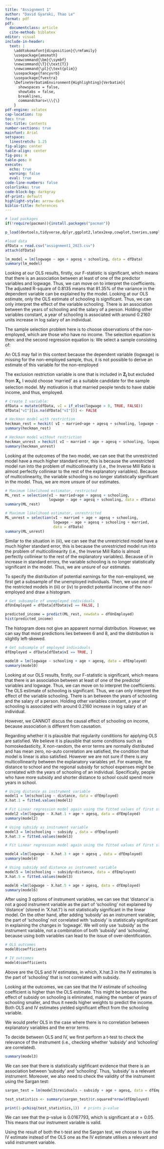 ```yaml
---
title: "Assignment 1"
author: "David Gyaraki, Thao Le"
format: pdf
pdf:
  documentclass: article
  cite-method: biblatex
editor: visual
include-in-header:
  text: |
    \addtokomafont{disposition}{\rmfamily}
    \usepackage{amsmath}
    \newcommand{\bm}{\symbf}
    \newcommand{\T}{\text{T}}
    \newcommand{\pl}{\text{plim}}
    \usepackage{fancyvrb}
    \usepackage{fvextra}
    \DefineVerbatimEnvironment{Highlighting}{Verbatim}{
      showspaces = false,
      showtabs = false,
      breaklines,
      commandchars=\\\{\}
    }
pdf-engine: xelatex
cap-location: top
toc: true
toc-title: Contents
number-sections: true
mainfont: Arial
setspace:
  linestretch: 1.25
fig-align: center
table-align: center
fig-pos: H
table-pos: H
execute:
  echo: true
  warning: false
  eval: true
code-line-numbers: false
colorlinks: true
code-block-bg: darkgray
df-print: default
highlight-style: arrow-dark
biblio-title: References
---
```


\clearpage

```r
# load packages
if(!require(pacman)){install.packages("pacman")}

p_load(devtools,tidyverse,dplyr,ggplot2,latex2exp,cowplot,tseries,sampleSelection)

#load data
dfData = read.csv("assignment1_2023.csv")
attach(dfData) 
```

```{=tex}
\section{Question 1}
\subsection{(i)}
```
```r
lm_model = lm(logwage ~ age + agesq + schooling, data = dfData)
summary(lm_model)
```

Looking at our OLS results, firstly, our F-statistic is significant, which means that there is an association between at least of one of the predictor variables and logwage. Thus, we can move on to interpret the coefficients. The adjusted R-square of 0.8135 means that $81.35\%$ of the variance in the dependent variable can be explained by the model. Looking at our OLS estimate, only the OLS estimate of schooling is significant. Thus, we can only interpret the effect of the variable schooling. There is an association between the years of schooling and the salary of a person. Holding other variables constant, a year of schooling is associated with around 0.2160 units increase in log salary of an individual.

\subsection{(ii)}

The sample selection problem here is to choose observations of the non-employed, which are those who have no income. The selection equation is then: \begin{equation*}
    I_i = 
    \begin{cases}
    1 \text{ if logwage} > 0\\
    0 \text{ otherwise},
    \end{cases} 
\end{equation*} and the second regression equation is: \begin{equation*}
    Y_i^* = \bm{X_i'}\bm{\beta} + U_i.
\end{equation*} We select a sample consisting of: \begin{equation*}
    Y_i = 
    \begin{cases}
    Y_i^* \text{ if } I_i = 1\\
    \text{missing} \text{ if } I_i = 0,
    \end{cases} 
\end{equation*}

An OLS may fail in this context because the dependent variable (logwage) is missing for the non-employed sample, thus, it is not possible to derive an estimate of this variable for the non-employed

\subsection{(iii)}

The exclusion restriction variable is one that is included in $\bm{Z_i}$ but excluded from $\bm{X_i}$, I would choose 'married' as a suitable candidate for the sample selection model. My motivation is that married people tends to have stable income, and thus, employed.

```r
# Create I variable:
dfData = mutate(dfData, vI = if_else(logwage > 0, TRUE, FALSE)) 
dfData["vI"][is.na(dfData["vI"])] <- FALSE

# Heckman model with restriction
heckman_rest = heckit( vI ~ married+age + agesq + schooling, logwage ~ age + agesq + schooling, data = dfData)
summary(heckman_rest)
```

```r
# Heckman model without restriction
heckman_unrest = heckit( vI ~ married + age + agesq + schooling, logwage ~ age + agesq + schooling + married, data = dfData)
summary(heckman_unrest)
```

Looking at the outcomes of the two model, we can see that the unrestricted model have a much higher standard error, this is because the unrestricted model run into the problem of multicollinearity (i.e., the Inverse Mill Ratio is almost perfectly colliniear to the rest of the explanatory variables). Because of multicolinearity, the variable schooling is no longer statistically significant in the model. Thus, we are more unsure of our estimates.

\subsection{(iv)}

```r
# Maximum likelihood estimator, restricted
ML_rest = selection(vI ~ married+age + agesq + schooling, 
                    logwage ~ age + agesq + schooling, data = dfData)
summary(ML_rest)

# Maximum likelihood estimator, unrestricted
ML_unrest = selection(vI ~ married + age + agesq + schooling, 
                      logwage ~ age + agesq + schooling + married, 
                      data = dfData)
summary(ML_unrest)

```

Similar to the situation in (iii), we can see that the unrestricted model have a much higher standard error, this is because the unrestricted model run into the problem of multicollinearity (i.e., the Inverse Mill Ratio is almost perfectly colliniear to the rest of the explanatory variables). Because of in increase in standard errors, the variable schooling is no longer statistically significant in the model. Thus, we are unsure of our estimates.

\subsection{(v)}

To specify the distribution of potential earnings for the non-employed, we first get a subsample of the unemployed individuals. Then, we use one of the restricted models in (iii) or (iv) to predict potential income of the non-employed and draw a histogram.

```r
# Get subsample of unemployed individuals
dfUnEmployed = dfData[dfData$vI == FALSE, ]

predicted_income = predict(ML_rest, newdata = dfUnEmployed)
hist(predicted_income)
```

The histogram does not give an apparent normal distribution. However, we can say that most predictions lies between 6 and 8, and the distribution is slightly left-skewed.

```{=tex}
\section{Question 2}
\subsection{(i)}
```
```r
# Get subsample of employed individuals
dfEmployed = dfData[dfData$vI == TRUE, ]

model0 = lm(logwage ~ schooling + age + agesq, data = dfEmployed)
summary(model0)
```

Looking at our OLS results, firstly, our F-statistic is significant, which means that there is an association between at least of one of the predictor variables and logwage. Thus, we can move on to interpret the coefficients. The OLS estimate of schooling is significant. Thus, we can only interpret the effect of the variable schooling. There is an \emph{association} between the years of schooling and the salary of a person. Holding other variables constant, a year of schooling is associated with around 0.2160 increase in log salary of an individual.

However, we CANNOT discus the causal effect of schooling on income, because association is different from causation.

Regarding whether it is plausible that regularity conditions for applying OLS are satisfied. We believe it is plausible that some conditions such as homoskedasticity, X non-random, the error terms are normally distributed and has mean zero, no-auto correlation are satisfied, the condition that model is linear is also satisfied. However we are not sure if there is any multicollinearity between the explanatory variables yet. For example, the distance to school and the regional subsidy for school expenses might be correlated with the years of schooling of an individual. Specifically, people who have more subsidy and shorter distance to school could spend more years in school.

\subsection{(ii)}

```r
# Using distance as instrument variable
model1 = lm(schooling ~ distance, data = dfEmployed)
X.hat.1 = fitted.values(model1)

# Fit Linear regression model again using the fitted values of first step
model2 =lm(logwage ~ X.hat.1 + age + agesq, data = dfEmployed)
summary(model2)
```

```r
# Using subsidy as instrument variable
model3 = lm(schooling ~ subsidy , data = dfEmployed)
X.hat.3 = fitted.values(model3)

# Fit Linear regression model again using the fitted values of first step

model4 =lm(logwage ~ X.hat.3 + age + agesq , data = dfEmployed)
summary(model4)
```

```r
# Using subsidy and distance as instrument variable
model5 = lm(schooling ~ subsidy+distance, data = dfEmployed)
X.hat.5 = fitted.values(model3)

model6 =lm(logwage ~ X.hat.5 + age + agesq, data = dfEmployed)
summary(model6)
```

After using 3 options of instrument variables, we can see that 'distance' is not a good instrument variable as the part of 'schooling' not explained by 'distance' (stored in 'X.hat.1') is not statistically significant in the linear model. On the other hand, after adding 'subsidy' as an instrument variable, the part of 'schooling' not correlated with 'subsidy' is statistically significant in explaining the changes in 'logwage'. We will only use 'subsidy' as the instrument variable, not a combination of both 'subsidy' and 'schooling', because using both variables can lead to the issue of over-identification.

\subsection{(iii)}

```r
# OLS outcomes
model0$coefficients
```

```r
# IV outcomes
model4$coefficients
```

Above are the OLS and IV estimates, in which, X.hat.3 in the IV estimates is the part of 'schooling' that is not correlated with subsidy.

Looking at the outcomes, we can see that the IV estimate of schooling coefficient is higher than the OLS estimate. This might be because the effect of subsidy on schooling is eliminated, making the number of years of schooling smaller, and thus it needs higher weights to predict the income. Both OLS and IV estimates yielded significant effect from the schooling variable.

We would prefer OLS in the case where there is no correlation between explanatory variables and the error terms.

To decide between OLS and IV, we first perform a t-test to check the relevance of the instrument (i.e., checking whether 'subsidy' and 'schooling' are correlated).

```r
summary(model3)
```

We can see that there is statistically sigfificant evidence that there is an association between 'subsidy' and 'schooling'. Thus, 'subsidy' is a relevant instrument. Moreover, we also need to check the validity of the instrument using the Sargan test:

```r
sargan_test = lm(model3$residuals ~ subsidy + age + agesq, data = dfEmployed)

test_statistics <- summary(sargan_test)$r.squared*nrow(dfEmployed)

print(1-pchisq(test_statistics,1))  # prints p-value
```

We can see that the p-value is 0.0167793, which is significant at $\alpha = 0.05$. This means that our instrument variable is valid.

Using the result of both the t-test and the Sargan test, we choose to use the IV estimate instead of the OLS one as the IV estimate utilises a relevant and valid instrument variable.
